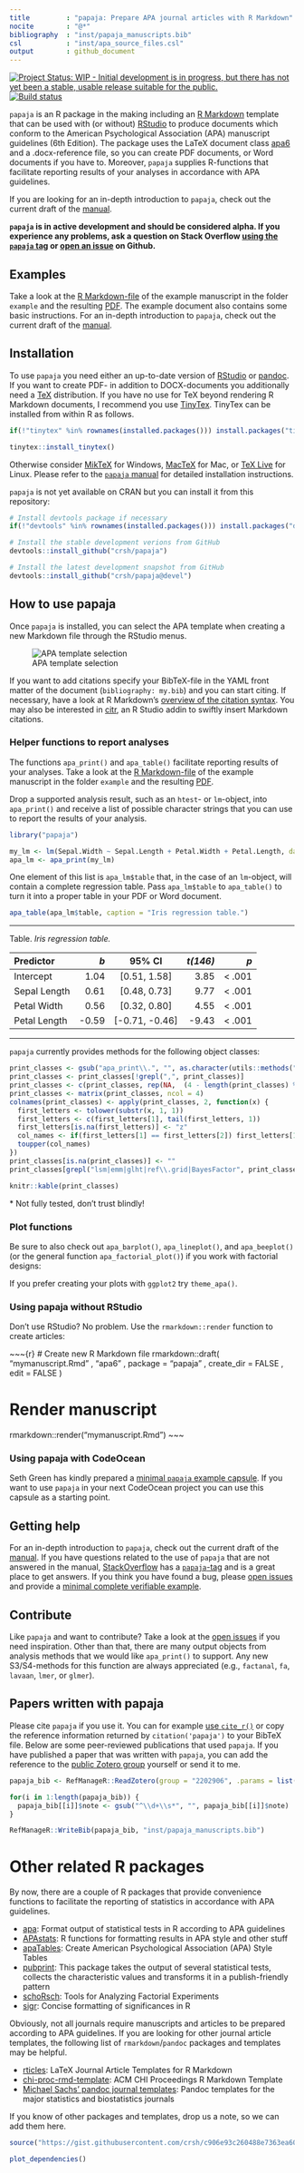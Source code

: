 ```yaml
---
title         : "papaja: Prepare APA journal articles with R Markdown"
nocite        : "@*"
bibliography  : "inst/papaja_manuscripts.bib"
csl           : "inst/apa_source_files.csl"
output        : github_document
---
```


<!-- README.md is generated from README.Rmd. Please edit that file -->

[![Project Status: WIP - Initial development is in progress, but there has not yet been a stable, usable release suitable for the public.](http://www.repostatus.org/badges/latest/wip.svg)](http://www.repostatus.org/#wip) [![Build status](https://travis-ci.org/crsh/papaja.svg?branch=master)](https://travis-ci.org/crsh/papaja)

`papaja` is an R package in the making including an [R Markdown](http://rmarkdown.rstudio.com/) template that can be used with (or without) [RStudio](http://www.rstudio.com/) to produce documents which conform to the American Psychological Association (APA) manuscript guidelines (6th Edition). The package uses the LaTeX document class [apa6](http://www.ctan.org/pkg/apa6) and a .docx-reference file, so you can create PDF documents, or Word documents if you have to. Moreover, `papaja` supplies R-functions that facilitate reporting results of your analyses in accordance with APA guidelines.

If you are looking for an in-depth introduction to `papaja`, check out the current draft of the [manual](https://crsh.github.io/papaja_man/).

**`papaja` is in active development and should be considered alpha. If you experience any problems, ask a question on Stack Overflow [using the `papaja` tag](https://t.co/Z3auyUrbTa) or [open an issue](https://github.com/crsh/papaja/issues) on Github.**
  

## Examples

Take a look at the [R Markdown-file](https://github.com/crsh/papaja/blob/master/inst/example/example.Rmd) of the example manuscript in the folder `example` and the resulting [PDF](https://raw.githubusercontent.com/crsh/papaja/master/inst/example/example.pdf).
The example document also contains some basic instructions.
For an in-depth introduction to `papaja`, check out the current draft of the [manual](https://crsh.github.io/papaja_man/).

## Installation

To use `papaja` you need either an up-to-date version of [RStudio](http://www.rstudio.com/) or [pandoc](http://johnmacfarlane.net/pandoc/).
If you want to create PDF- in addition to DOCX-documents you additionally need
a [TeX](http://de.wikipedia.org/wiki/TeX) distribution.
If you have no use for TeX beyond rendering R Markdown documents, I recommend you use [TinyTex](https://yihui.name/tinytex/).
TinyTex can be installed from within R as follows.

```r
if(!"tinytex" %in% rownames(installed.packages())) install.packages("tinytex")

tinytex::install_tinytex()
```

Otherwise consider [MikTeX](http://miktex.org/) for Windows, [MacTeX](https://tug.org/mactex/) for Mac, or [TeX Live](http://www.tug.org/texlive/) for Linux.
Please refer to the [`papaja` manual](https://crsh.github.io/papaja_man/introduction.html#getting-started) for detailed installation instructions.

`papaja` is not yet available on CRAN but you can install it from this repository:

```r
# Install devtools package if necessary
if(!"devtools" %in% rownames(installed.packages())) install.packages("devtools")

# Install the stable development verions from GitHub
devtools::install_github("crsh/papaja")

# Install the latest development snapshot from GitHub
devtools::install_github("crsh/papaja@devel")
```


## How to use papaja
Once `papaja` is installed, you can select the APA template when creating a new Markdown file through the RStudio menus.

![APA template selection](inst/images/template_selection.png)

If you want to add citations specify your BibTeX-file in the YAML front matter of the document (`bibliography: my.bib`) and you can start citing. If necessary, have a look at R Markdown's [overview of the citation syntax](http://rmarkdown.rstudio.com/authoring_bibliographies_and_citations.html). You may also be interested in [citr](https://github.com/crsh/citr), an R Studio addin to swiftly insert Markdown citations.

### Helper functions to report analyses
The functions `apa_print()` and `apa_table()` facilitate reporting results of your analyses. Take a look at the [R Markdown-file](https://github.com/crsh/papaja/blob/master/inst/example/example.Rmd) of the example manuscript in the folder `example` and the resulting [PDF](https://raw.githubusercontent.com/crsh/papaja/master/inst/example/example.pdf).

Drop a supported analysis result, such as an `htest`- or `lm`-object, into `apa_print()` and receive a list of possible character strings that you can use to report the results of your analysis.

```r
library("papaja")
```

```r
my_lm <- lm(Sepal.Width ~ Sepal.Length + Petal.Width + Petal.Length, data = iris)
apa_lm <- apa_print(my_lm)
```

One element of this list is `apa_lm$table` that, in the case of an `lm`-object, will contain a complete regression table. Pass `apa_lm$table` to `apa_table()` to turn it into a proper table in your PDF or Word document.

```r
apa_table(apa_lm$table, caption = "Iris regression table.")
```

<!-- GitHub markdown doesn't support MathJax -->

---

Table. *Iris regression table.*

| Predictor     | *b*   | 95% CI          | *t(146)*   | *p*       |
|:--------------|------:|:---------------:|-----------:|----------:|
| Intercept     | 1.04  |  [0.51, 1.58]   | 3.85       | &lt; .001 |
| Sepal Length  | 0.61  |  [0.48, 0.73]   | 9.77       | &lt; .001 |
| Petal Width   | 0.56  |  [0.32, 0.80]   | 4.55       | &lt; .001 |
| Petal Length  | -0.59 |  [-0.71, -0.46] | -9.43      | &lt; .001 |

---

`papaja` currently provides methods for the following object classes:

```r
print_classes <- gsub("apa_print\\.", "", as.character(utils::methods("apa_print")))
print_classes <- print_classes[!grepl(",", print_classes)]
print_classes <- c(print_classes, rep(NA,  (4 - length(print_classes) %% 4) * (length(print_classes) %% 4 > 0)))
print_classes <- matrix(print_classes, ncol = 4)
colnames(print_classes) <- apply(print_classes, 2, function(x) {
  first_letters <- tolower(substr(x, 1, 1))
  first_letters <- c(first_letters[1], tail(first_letters, 1))
  first_letters[is.na(first_letters)] <- "z"
  col_names <- if(first_letters[1] == first_letters[2]) first_letters[1] else paste(first_letters, collapse = "-")
  toupper(col_names)
})
print_classes[is.na(print_classes)] <- ""
print_classes[grepl("lsm|emm|glht|ref\\.grid|BayesFactor", print_classes)] <- paste0(print_classes[grepl("lsm|emm|glht|ref\\.grid|BayesFactor", print_classes)], "<sup>*</sup>")

knitr::kable(print_classes)
```

\* Not fully tested, don't trust blindly!


### Plot functions

Be sure to also check out `apa_barplot()`, `apa_lineplot()`, and `apa_beeplot()` (or the general function `apa_factorial_plot()`) if you work with factorial designs:



If you prefer creating your plots with `ggplot2` try `theme_apa()`.


### Using papaja without RStudio
Don't use RStudio? No problem. Use the `rmarkdown::render` function to create articles:

~~~{r}
# Create new R Markdown file
rmarkdown::draft(
  "mymanuscript.Rmd"
  , "apa6"
  , package = "papaja"
  , create_dir = FALSE
  , edit = FALSE
)

# Render manuscript
rmarkdown::render("mymanuscript.Rmd")
~~~


### Using papaja with CodeOcean

Seth Green has kindly prepared a [minimal `papaja` example capsule](https://codeocean.com/capsule/8183533/).
If you want to use `papaja` in your next CodeOcean project you can use this capsule as a starting point.


## Getting help
For an in-depth introduction to `papaja`, check out the current draft of the [manual](https://crsh.github.io/papaja_man/).
If you have questions related to the use of `papaja` that are not answered in the manual, [StackOverflow](https://stackoverflow.com/questions/tagged/papaja) has a [`papaja`-tag](https://stackoverflow.com/questions/tagged/papaja) and is a great place to get answers.
If you think you have found a bug, please [open issues](https://github.com/crsh/papaja/issues) and provide a [minimal complete verifiable example](https://stackoverflow.com/help/mcve).


## Contribute
Like `papaja` and want to contribute? Take a look at the [open issues](https://github.com/crsh/papaja/issues) if you need inspiration. Other than that, there are many output objects from analysis methods that we would like `apa_print()` to support. Any new S3/S4-methods for this function are always appreciated (e.g., `factanal`, `fa`, `lavaan`, `lmer`, or `glmer`).


## Papers written with papaja

Please cite `papaja` if you use it.
You can for example [use `cite_r()`](https://crsh.github.io/papaja_man/writing.html#citing-r-and-its-packages) or copy the reference information returned by `citation('papaja')` to your BibTeX file.
Below are some peer-reviewed publications that used `papaja`.
If you have published a paper that was written with `papaja`, you can add the reference to the [public Zotero group](https://www.zotero.org/groups/2202906/papaja) yourself or send it to me.

```r
papaja_bib <- RefManageR::ReadZotero(group = "2202906", .params = list())

for(i in 1:length(papaja_bib)) {
  papaja_bib[[i]]$note <- gsub("^\\d+\\s*", "", papaja_bib[[i]]$note)
}

RefManageR::WriteBib(papaja_bib, "inst/papaja_manuscripts.bib")
```

<div id = "refs"></div>


# Other related R packages
By now, there are a couple of R packages that provide convenience functions to facilitate the reporting of statistics in accordance with APA guidelines.

- [apa](https://github.com/dgromer/apa): Format output of statistical tests in R according to APA guidelines
- [APAstats](https://github.com/achetverikov/APAstats): R functions for formatting results in APA style and other stuff
- [apaTables](https://github.com/dstanley4/apaTables): Create American Psychological Association (APA) Style Tables
- [pubprint](https://bitbucket.org/mutluyum/pubprint): This package takes the output of several statistical tests, collects the characteristic values and transforms it in a publish-friendly pattern
- [schoRsch](https://cran.r-project.org/web/packages/schoRsch/index.html): Tools for Analyzing Factorial Experiments
- [sigr](https://github.com/WinVector/sigr): Concise formatting of significances in R

Obviously, not all journals require manuscripts and articles to be prepared according to APA guidelines.
If you are looking for other journal article templates, the following list of `rmarkdown`/`pandoc` packages and templates may be helpful.

- [rticles](https://github.com/rstudio/rticles): LaTeX Journal Article Templates for R Markdown
- [chi-proc-rmd-template](https://github.com/ulyngs/chi-proc-rmd-template): ACM CHI Proceedings R Markdown Template
- [Michael Sachs' pandoc journal templates](https://github.com/sachsmc/pandoc-journal-templates): Pandoc templates for the major statistics and biostatistics journals

If you know of other packages and templates, drop us a note, so we can add them here.


<!-- # Package dependencies -->

```r
source("https://gist.githubusercontent.com/crsh/c906e93c260488e7363ea606243057c2/raw/f6f0fce38bc274446d205854ea35cfa03b9b1f7a/plot_dependencies.R")

plot_dependencies()
```

